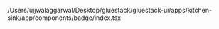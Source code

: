 /Users/ujjwalaggarwal/Desktop/gluestack/gluestack-ui/apps/kitchen-sink/app/components/badge/index.tsx